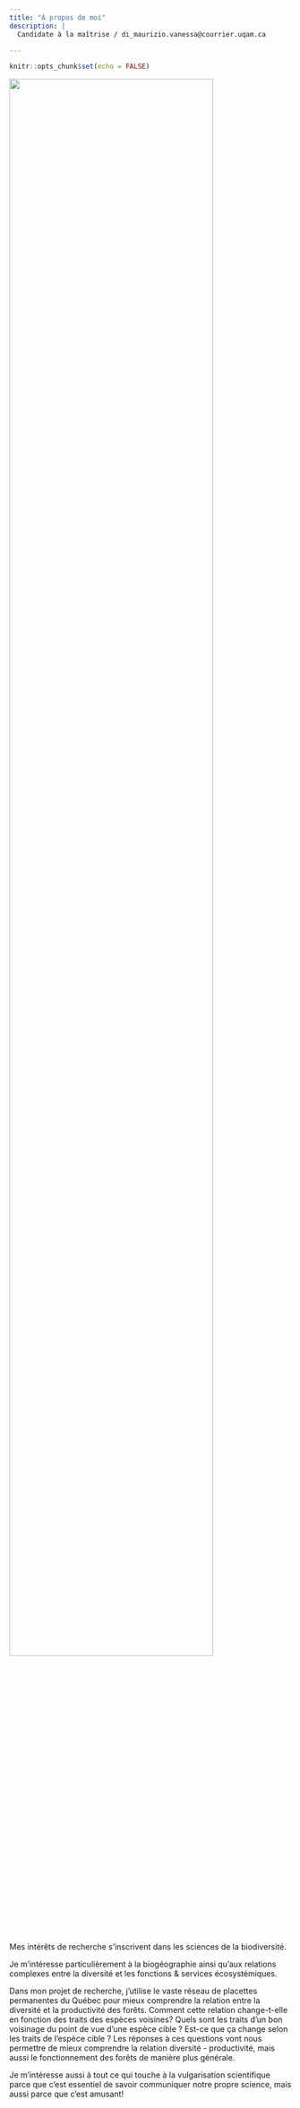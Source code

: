 ```yaml
---
title: "À propos de moi"
description: |
  Candidate à la maîtrise / di_maurizio.vanessa@courrier.uqam.ca

---
```


```r
knitr::opts_chunk$set(echo = FALSE)
```


![](images/VanessaDiMaurizio-network.jpg){width=85%}
 

Mes intérêts de recherche s’inscrivent dans les sciences de la biodiversité. 

Je m’intéresse particulièrement à la biogéographie ainsi qu'aux relations complexes entre la diversité et les fonctions & services écosystémiques.

 
Dans mon projet de recherche, j’utilise le vaste réseau de placettes permanentes du Québec pour mieux comprendre la relation entre la diversité et la productivité des forêts. Comment cette relation change-t-elle en fonction des traits des espèces voisines? Quels sont les traits d’un bon voisinage du point de vue d’une espèce cible ? Est-ce que ça change selon les traits de l’espèce cible ? Les réponses à ces questions vont nous permettre de mieux comprendre la relation diversité - productivité, mais aussi le fonctionnement des forêts de manière plus générale.

 
Je m’intéresse aussi à tout ce qui touche à la vulgarisation scientifique parce que c’est essentiel de savoir communiquer notre propre science, mais aussi parce que c’est amusant! 

